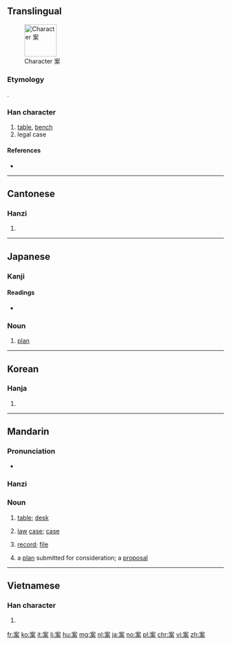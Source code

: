 ==Translingual==
[[File:It-案.png|thumb|75px|Character 案]]

===Etymology===
{{Han compound|木|安|ls=psc|c1=s|c2=p}}.

===Han character===
{{Han char|rn=75|rad=木|as=06|sn=10|four=30904|canj=JVD}}

# [[table]], [[bench]]
# legal case

====References====
* {{Han ref|kx=0525.090|dkj=14762|dj=0914.030|hdz=21207.080|uh=6848|ud=26696|bh=AED7|bd=44759}}

----

==Cantonese==

===Hanzi===
{{yue-hanzi|jyut=[[ngon3]], [[on3]]|y=ngon3, on3}}

# {{defn|lang=yue|sort=木06}}

----

==Japanese==

===Kanji===
{{ja-kanji|grade=4}}

====Readings====
{{ja-kanjitab|あん|yomi=o}}
* {{ja-readings|goon=[[あん]] ([[an]])|kanon=[[あん]] ([[an]])|kun=[[つくえ]] ([[tsukue]]), [[かんがえる]] ([[kangaeru]])}}

===Noun===
{{ja-noun|あん}}

# [[plan]]

----

==Korean==

===Hanja===
{{ko-hanja|hangeul=안|eumhun=|rv=an|mr=an|y=an}}

# {{defn|lang=ko|sort=木06}}

----

==Mandarin==
{{zh-forms}}

===Pronunciation===
* {{IPA|[an˥˩]|lang=cmn}}

===Hanzi===
{{cmn-hanzi|pin=[[àn]] ([[an4]])|wg=an<sup>4</sup>}}

===Noun===
{{cmn-noun|ts|pin=àn|pint=an4}}

# {{context|Advanced Mandarin|lang=cmn}} [[table]]; [[desk]]
# {{context|Advanced Mandarin|lang=cmn}} [[law]] [[case]]; [[case]]
# {{context|Advanced Mandarin|lang=cmn}} [[record]]; [[file]]
# {{context|Advanced Mandarin|lang=cmn}} a [[plan]] submitted for consideration; a [[proposal]]

----

==Vietnamese==

===Han character===
{{vi-hantu|Án}}<!--why is this capitalized?-->

# {{defn|lang=vi|sort=木06}}

[[fr:案]]
[[ko:案]]
[[it:案]]
[[li:案]]
[[hu:案]]
[[mg:案]]
[[nl:案]]
[[ja:案]]
[[no:案]]
[[pl:案]]
[[chr:案]]
[[vi:案]]
[[zh:案]]